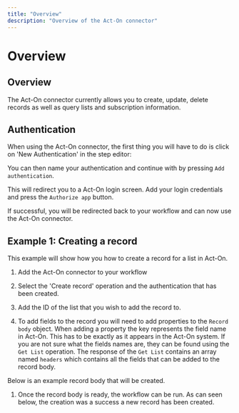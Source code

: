 ```yaml
---
title: "Overview"
description: "Overview of the Act-On connector"
---
```


# Overview

## Overview

The Act-On connector currently allows you to create, update, delete records as well as query lists and subscription information.

## Authentication

When using the Act-On connector, the first thing you will have to do is click on 'New Authentication' in the step editor:

You can then name your authentication and continue with by pressing `Add authentication`.

This will redirect you to a Act-On login screen. Add your login credentials and press the `Authorize app` button.

If successful, you will be redirected back to your workflow and can now use the Act-On connector.

## Example 1: Creating a record

This example will show how you how to create a record for a list in Act-On.

1. Add the Act-On connector to your workflow

1. Select the 'Create record' operation and the authentication that has been created.

1. Add the ID of the list that you wish to add the record to.

1. To add fields to the record you will need to add properties to the `Record body` object. When adding a property the key represents the field name in Act-On. This has to be exactly as it appears in the Act-On system. If you are not sure what the fields names are, they can be found using the `Get List` operation. The response of the `Get List` contains an array named `headers` which contains all the fields that can be added to the record body.

Below is an example record body that will be created. 

1. Once the record body is ready, the workflow can be run. As can seen below, the creation was a success a new record has been created.
